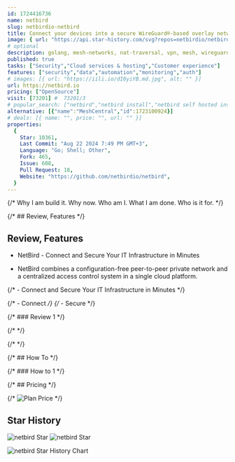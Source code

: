 ```yaml
---
id: 1724416736
name: netbird
slug: netbirdio-netbird
title: Connect your devices into a secure WireGuard®-based overlay network with SSO, MFA and granular access controls.
image: { url: "https://api.star-history.com/svg?repos=netbirdio/netbird" }
# optional
description: golang, mesh-networks, nat-traversal, vpn, mesh, wireguard, wireguard-vpn, wiretrustee, zero-trust-network-access, netbird,  ,
published: true
tasks: ["Security","Cloud services & hosting","Customer experience"]
features: ["security","data","automation","monitoring","auth"]
# images: [{ url: "https://iili.io/dI8yiYB.md.jpg", alt: "" }]
url: https://netbird.io
pricing: ["OpenSource"]
visit: [73201] #  73201/3
# popular_search: ["netbird","netbird install","netbird self hosted install","netbird uninstall","netbird.io","grid.upgrade"]
alternative: [{"name":"MeshCentral","id":1723100924}]
# deals: [{ name: "", price: "", url: "" }]
properties:
  {
    Star: 10361,
    Last Commit: "Aug 22 2024 7:49 PM GMT+3",
    Language: "Go; Shell; Other",
    Fork: 465,
    Issue: 608,
    Pull Request: 18,
    Website: "https://github.com/netbirdio/netbird",
  }
---
```


{/* Why I am build it. Why now. Who am I. What I am done. Who is it for. */}

{/* ## Review, Features */}

## Review, Features

- NetBird - Connect and Secure Your IT Infrastructure in Minutes

- NetBird combines a configuration-free peer-to-peer private network and a centralized access control system in a single cloud platform.


{/* - Connect and Secure Your IT Infrastructure in Minutes */}

{/* - Connect */}
{/* - Secure */}

{/* ### Review 1 */}

{/* <DetailYoutube videoId="" startTime={0} /> */}

{/* <Twitters ids=[] /> */}

{/* ## How To */}

{/* ### How to 1 */}

{/* ## Pricing */}

{/* <Img src="" alt="Plan Price" /> */}

## Star History

![netbird Star](https://img.shields.io/github/stars/netbirdio/netbird?style=flat%22)
![netbird Star](https://img.shields.io/github/last-commit/netbirdio/netbird?style=flat%22)

![netbird Star History Chart](https://api.star-history.com/svg?repos=netbirdio/netbird)
